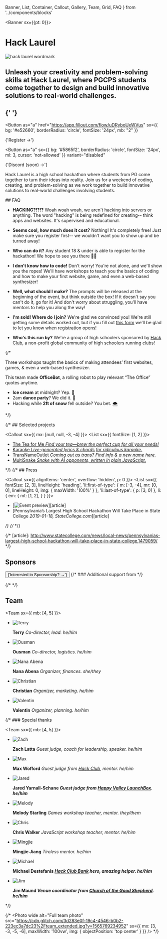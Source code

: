   Banner,
  List,
  Container,
  Callout,
  Gallery,
  Team,
  Grid,
  FAQ
} from '../components/blocks'

<Banner sx={{pt: 0}}>
<h1 style={{display: 'none'}}>Hack Laurel</h1>
<Image src={hackLaurelWm} alt="hack laurel wordmark" style={{width: "40em", height: "auto", maxWidth: "95vw"}} priority />

## Unleash your creativity and problem-solving skills at Hack Laurel, where PGCPS students come together to design and build innovative solutions to real-world challenges.

## {' '}

<Button
  as="a"
  href="https://app.fillout.com/flow/uDRyboUxWVus"
  sx={{ bg: '#e52660', borderRadius: 'circle', fontSize: '24px', mb: "2" }}
>
  {'Register →'}
</Button>

<Button
  as="a"
  sx={{
    bg: '#5865f2',
    borderRadius: 'circle',
    fontSize: '24px',
    ml: 3,
    cursor: 'not-allowed'
  }}
  variant="disabled"
>
  {'Discord (soon) →'}
</Button>

</Banner>

<Container>
<Callout sx={{ mx: [null, null, -3, -4] }}>

Hack Laurel is a high school hackathon where students from PG come together to turn their ideas into reality. Join us for a weekend of coding, creating, and problem-solving as we work together to build innovative solutions to real-world challenges involving students.

</Callout>
</Container>
<Container>
  ## FAQ
  <Callout sx={{ mx: [null, null, -3, -4] }}>
  <FAQ>
  
  - **HACKING?!?!?**
    Woah woah woah, we aren't hacking into servers or anything. The word "hacking" is being redefined for creating-- think apps and websites. It's supervised and educational.
  
  - **Seems cool, how much does it cost?**
    Nothing! It's completely free! Just make sure you register first-- we wouldn't want you to show up and be turned away!
  
  - **Who can do it?**
    Any student 18 & under is able to register for the hackathon! We hope to see you there 👋🏽
  
  - **I don't know how to code!**
    Don't worry! You're not alone, and we'll show you the ropes! We'll have workshops to teach you the basics of coding and how to make your first website, game, and even a web-based synthesizer!
  
  - **Well, what should I make?**
    The prompts will be released at the beginning of the event, but think outside the box! If it doesn't say you can't do it, go for it! And don't worry about struggling, you'll have mentors to help you along the way!
  
  - **I'm sold! Where do I join?**
    We're glad we convinced you! We're still getting some details worked out, but if you fill out [this form](https://app.fillout.com/flow/uDRyboUxWVus) we'll be glad to let you know when registration opens!

  - **Who's this run by?**
    We're a group of high schoolers sponsored by [Hack Club](https://hackclub.com), a non-profit global community of high schoolers running clubs!

  </FAQ>
  </Callout>
</Container>

{/* <Gallery>

<Photo
  wide
  alt="Overview"
  src="https://cdn.glitch.com/3d283e0f-19c4-4546-b0b2-223ec3a7dc23%2Foverview.jpg?v=1565769230316"
/>
<Photo
  alt="Working"
  src="https://cdn.glitch.com/3d283e0f-19c4-4546-b0b2-223ec3a7dc23%2Foverview_2.jpg?v=1565769231539"
/>
<Photo
  alt="Collaborating"
  src="https://cdn.glitch.com/3d283e0f-19c4-4546-b0b2-223ec3a7dc23%2Fcollaborating.jpg?v=1565769226508"
/>

Three workshops taught the basics of making attendees’ first websites, games, & even a web-based synthesizer.

<Photo
  showAlt
  alt="Students at the website workshop"
  src="https://cdn.glitch.com/3d283e0f-19c4-4546-b0b2-223ec3a7dc23%2Fworkshop.jpg?v=1565769230073"
/>
<Photo
  showAlt
  alt="OfficeBot team"
  src="https://cdn.glitch.com/3d283e0f-19c4-4546-b0b2-223ec3a7dc23%2Fworking.jpg?v=1565769221347"
/>

This team made **OfficeBot**, a rolling robot to play relevant “The Office” quotes anytime.

- **Ice cream** at midnight? Yep. 🍦
- 2am **dance party**? We did it. 💃
- Hacking while **2ft of snow** fell outside? You bet. 🌨

<Photo
  alt="Students working"
  src="https://cdn.glitch.com/3d283e0f-19c4-4546-b0b2-223ec3a7dc23%2Fworking_1.jpg?v=1565769234389"
/>

</Gallery> */}

<Container>

{/* ## Selected projects

<Callout sx={{ mx: [null, null, -3, -4] }}>
<List sx={{ fontSize: [1, 2] }}>

- [The Tea for Me _Find your tea—brew the perfect cup for all your needs!_](https://theteaforme.glitch.me)
- [Karaoke _Live-generated lyrics & chords for ridiculous karaoke._](https://songbot.glitch.me)
- [TransNameOutlet _Coming out as trans? Find info & a new name here._](https://twitter.com/pixelyunicorn/status/1087009045033164800?s=20)
- [MultiSnake _Snake with AI opponents, written in plain JavaScript._](https://multisnakecanvas-1--dopet.repl.co)

</List>
</Callout> */}
{/* 
## Press

<Callout sx={{
  alignItems: 'center',
  overflow: 'hidden',
  p: 0
}}>
<List sx={{
  fontSize: [2, 3],
  lineHeight: 'heading',
  'li:first-of-type': {
    m: [-3, -4],
    mr: [0, 0],
    lineHeight: 0,
    img: {
      maxWidth: '100%'
    }
  },
  'li:last-of-type': {
    p: [3, 0]
  },
  li: {
    em: {
      mt: [1, 2],
    }
  }
}}>

- [![Event preview](http://cityportals-statecollegecom-assets.s3.amazonaws.com/assets/news/images/1479059_41077.png)][article]
- [Pennsylvania’s Largest High School Hackathon Will Take Place in State College _2019-01-18, StateCollege.com_][article]

</List> */}
{/* </Callout> */}

{/* [article]: http://www.statecollege.com/news/local-news/pennsylvanias-largest-high-school-hackathon-will-take-place-in-state-college,1479059/ */}

## Sponsors

<Sponsors />
<Button
    as="a"
    href="https://app.fillout.com/flow/qF3BeM1JnXus"
    sx={{
      borderRadius: '15px',
      fontSize: '24px',
    }}
  >
    {'Interested in Sponsorship? →'}
  </Button>
{/* ### Additional support from */}

{/* <Sponsors section="additionalSupport" /> */}

## Team

<Team sx={{ mb: [4, 5] }}>

- <Image width={100} height={100} src={terryPhoto} alt="Terry"/>

  **Terry** _Co-director, lead. he/him_

- <Image width={100} height={100} src={ousmanPhoto} alt="Ousman"/>

  **Ousman** _Co-director, logistics. he/him_

- <Image width={100} height={100} src={nanaabenaPhoto} alt="Nana Abena"/>

  **Nana Abena** _Organizer, finances. she/they_

- <Image width={100} height={100} src={christianPhoto} alt="Christian"/>

  **Christian** _Organizer, marketing. he/him_

- <Image width={100} height={100} src={valentinPhoto} alt="Valentin"/>

  **Valentin** _Organizer, planning. he/him_

</Team>
{/* 
### Special thanks

<Team sx={{ mb: [4, 5] }}>

- ![Zach](https://github.com/zachlatta.png)

  **Zach Latta** _Guest judge, coach for leadership, speaker. he/him_

- ![Max](https://github.com/MaxWofford.png)

  **Max Wofford** _Guest judge from [Hack Club](https://hackclub.com/), mentor. he/him_

- ![Jared](https://cdn.glitch.com/3d283e0f-19c4-4546-b0b2-223ec3a7dc23%2Fjared.jpg?v=1565782211537)

  **Jared Yarnall-Schane _Guest judge from [Happy Valley LaunchBox](http://launchbox.psu.edu/). he/him_**

- ![Melody](https://github.com/pixelyunicorn.png)

  **Melody Starling** _Games workshop teacher, mentor. they/them_

- ![Chris](https://hackclub.com/team/chris.jpg)

  **Chris Walker** _JavaScript workshop teacher, mentor. he/him_

- ![Mingjie](https://github.com/itsmingjie.png)

  **Mingjie Jiang** _Tireless mentor. he/him_

- ![Michael](https://github.com/mdestefanis11.png)

  **Michael Destefanis _[Hack Club Bank](https://hackclub.com/bank/) hero, amazing helper. he/him_**

- ![Jim](https://cdn.glitch.com/3d283e0f-19c4-4546-b0b2-223ec3a7dc23%2FJim%2BMaund.jpg)

  **Jim Maund _Venue coordinator from [Church of the Good Shepherd](https://goo.gl/maps/e1zaGxas6442). he/him_**

</Team> */}

{/* <Photo
wide
alt="Full team photo"
src="https://cdn.glitch.com/3d283e0f-19c4-4546-b0b2-223ec3a7dc23%2Fteam_extended.jpg?v=1565769234952"
sx={{
    mx: [3, -3, -5, -6],
    maxWidth: '100vw',
    img: {
      objectPosition: 'top center'
    }
  }}
/> */}

</Container>
